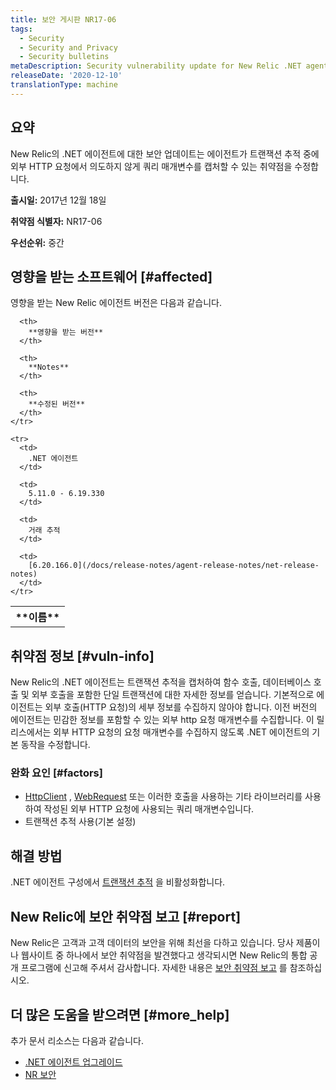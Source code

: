 ```yaml
---
title: 보안 게시판 NR17-06
tags:
  - Security
  - Security and Privacy
  - Security bulletins
metaDescription: Security vulnerability update for New Relic .NET agent.
releaseDate: '2020-12-10'
translationType: machine
---
```


## 요약

New Relic의 .NET 에이전트에 대한 보안 업데이트는 에이전트가 트랜잭션 추적 중에 외부 HTTP 요청에서 의도하지 않게 쿼리 매개변수를 캡처할 수 있는 취약점을 수정합니다.

**출시일:** 2017년 12월 18일

**취약점 식별자:** NR17-06

**우선순위:** 중간

## 영향을 받는 소프트웨어 [#affected]

영향을 받는 New Relic 에이전트 버전은 다음과 같습니다.

<table>
  <tbody>
    <tr>
      <th>
        **이름**
      </th>

      <th>
        **영향을 받는 버전**
      </th>

      <th>
        **Notes**
      </th>

      <th>
        **수정된 버전**
      </th>
    </tr>

    <tr>
      <td>
        .NET 에이전트
      </td>

      <td>
        5.11.0 - 6.19.330
      </td>

      <td>
        거래 추적
      </td>

      <td>
        [6.20.166.0](/docs/release-notes/agent-release-notes/net-release-notes)
      </td>
    </tr>
  </tbody>
</table>

## 취약점 정보 [#vuln-info]

New Relic의 .NET 에이전트는 트랜잭션 추적을 캡처하여 함수 호출, 데이터베이스 호출 및 외부 호출을 포함한 단일 트랜잭션에 대한 자세한 정보를 얻습니다. 기본적으로 에이전트는 외부 호출(HTTP 요청)의 세부 정보를 수집하지 않아야 합니다. 이전 버전의 에이전트는 민감한 정보를 포함할 수 있는 외부 http 요청 매개변수를 수집합니다. 이 릴리스에서는 외부 HTTP 요청의 요청 매개변수를 수집하지 않도록 .NET 에이전트의 기본 동작을 수정합니다.

### 완화 요인 [#factors]

* [HttpClient](https://msdn.microsoft.com/en-us/library/system.net.http.httpclient.aspx) , [WebRequest](https://msdn.microsoft.com/en-us/library/system.net.webrequest.aspx) 또는 이러한 호출을 사용하는 기타 라이브러리를 사용하여 작성된 외부 HTTP 요청에 사용되는 쿼리 매개변수입니다.
* 트랜잭션 추적 사용(기본 설정)

## 해결 방법

.NET 에이전트 구성에서 [트랜잭션 추적](/docs/agents/net-agent/configuration/net-agent-configuration#transaction_tracer) 을 비활성화합니다.

## New Relic에 보안 취약점 보고 [#report]

New Relic은 고객과 고객 데이터의 보안을 위해 최선을 다하고 있습니다. 당사 제품이나 웹사이트 중 하나에서 보안 취약점을 발견했다고 생각되시면 New Relic의 통합 공개 프로그램에 신고해 주셔서 감사합니다. 자세한 내용은 [보안 취약점 보고](/docs/security/new-relic-security/data-privacy/reporting-security-vulnerabilities) 를 참조하십시오.

## 더 많은 도움을 받으려면 [#more_help]

추가 문서 리소스는 다음과 같습니다.

* [.NET 에이전트 업그레이드](/docs/agents/net-agent/installation/update-net-agent)
* [NR 보안](https://newrelic.com/security)
